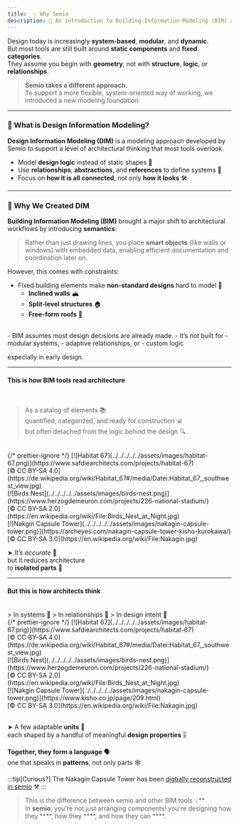```yaml
---
title:  💡 Why Semio
description: 📖 An introduction to Building-Information-Modeling (BIM) and how semio relates to it 🔀
---
```



Design today is increasingly **system-based**, **modular**, and **dynamic**.  
But most tools are still built around **static components** and **fixed categories**.  
They assume you begin with **geometry**, not with **structure**, **logic**, or **relationships**.  

> **Semio takes a different approach.**  
To support a more flexible, system-oriented way of working, we introduced a new modeling foundation:

---

### 🧠 What is Design Information Modeling?

**Design Information Modeling (DIM)** is a modeling approach developed by Semio to support a level of architectural thinking that most tools overlook.  

- Model **design logic** instead of static shapes 🧩  
- Use **relationships**, **abstractions**, and **references** to define systems 🔗  
- Focus on **how it is all connected**, not only **how it looks** 🛠️

---

### 🧱 Why We Created DIM

**Building Information Modeling (BIM)** brought a major shift to architectural workflows by introducing **semantics**:  
> Rather than just drawing lines, you place **smart objects** (like walls or windows) with embedded data, enabling efficient documentation and coordination later on.  

However, this comes with constraints:

- Fixed building elements make **non-standard designs** hard to model 🚧  
  - **Inclined walls** 🏔️  
  - **Split-level structures** 🏠  
  - **Free-form roofs** 🌊  

<br />
-  BIM assumes most design decisions are already made.  
- It’s not built for 
  - modular systems, 
  - adaptive relationships, or 
  - custom logic 

  especially in early design.  

---



#### This is how BIM tools read architecture
<br />

> As a catalog of elements 📚        
> quantified, categorized, and ready for construction  📊  
> but often detached from the logic behind the design 🔍
<br />
{/* prettier-ignore */}
<Tabs>
  <TabItem label="1234 Walls, 567 Railings, 890 Windows">
    [![Habitat 67](../../../../../assets/images/habitat-67.png)](https://www.safdiearchitects.com/projects/habitat-67)
    <div className="text-right text-xs">
      [© CC BY-SA 4.0](https://de.wikipedia.org/wiki/Habitat_67#/media/Datei:Habitat_67,_southwest_view.jpg)
    </div>
  </TabItem>
  <TabItem label="1234 Columns, 5678 Beams">
    [![Birds Nest](../../../../../assets/images/birds-nest.png)](https://www.herzogdemeuron.com/projects/226-national-stadium/)
    <div className="text-right text-xs">
      [© CC BY-SA 2.0](https://en.wikipedia.org/wiki/File:Birds_Nest_at_Night.jpg)
    </div>
  </TabItem>
  <TabItem label="123 Stairs, 456 Slabs">
    [![Nakgin Capsule Tower](../../../../../assets/images/nakagin-capsule-tower.png)](https://archeyes.com/nakagin-capsule-tower-kisho-kurokawa/)
    <div className="text-right text-xs">
      [© CC BY-SA 3.0](https://en.wikipedia.org/wiki/File:Nakagin.jpg)
    </div>
  </TabItem>
</Tabs>



➤ *It’s accurate* 🎯  
but it reduces architecture  
to **isolated parts** 🧩

---

#### But this is how architects think 
<br />
> In systems 🧬  
> In relationships 🔗  
> In design intent 🧠
<br />
{/* prettier-ignore */}
<Tabs>
  <TabItem label="15 Dwelling Units, 4 Properties">
    [![Habitat 67](../../../../../assets/images/habitat-67.png)](https://www.safdiearchitects.com/projects/habitat-67)
    <div className="text-right text-xs">
      [© CC BY-SA 4.0](https://de.wikipedia.org/wiki/Habitat_67#/media/Datei:Habitat_67,_southwest_view.jpg)
    </div>
  </TabItem>
  <TabItem label="10 Structure Units, 5 Properties">
    [![Birds Nest](../../../../../assets/images/birds-nest.png)](https://www.herzogdemeuron.com/projects/226-national-stadium/)
    <div className="text-right text-xs">
      [© CC BY-SA 2.0](https://en.wikipedia.org/wiki/File:Birds_Nest_at_Night.jpg)
    </div>
  </TabItem>
  <TabItem label="6 Capsule Units, 3 Properties">
    [![Nakgin Capsule Tower](../../../../../assets/images/nakagin-capsule-tower.png)](https://www.kisho.co.jp/page/209.html)
    <div className="text-right text-xs">
      [© CC BY-SA 3.0](https://en.wikipedia.org/wiki/File:Nakagin.jpg)
    </div>
<br />

➤ A few adaptable **units** 🧱  
each shaped by a handful of meaningful **design properties** 🎚️  

**Together, they form a language** 🗣️  
one that speaks in **patterns**, not only parts 🕸️


:::tip[Curious?]
The Nakagin Capsule Tower has been [digtially reconstructed in semio](../../showcases/metabolism) ⚒️
:::
  </TabItem>
</Tabs>



> This is the difference between semio and other BIM tools 💡**  
In **semio**, you're not just arranging components! you're designing how they ****, how they ****, and how they can ****.  




